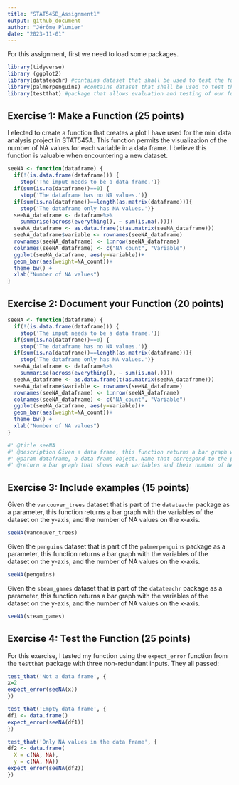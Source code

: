 ```yaml
---
title: "STAT545B_Assignment1"
output: github_document
author: "Jérôme Plumier"
date: "2023-11-01"
---
```


For this assignment, first we need to load some packages.

```r
library(tidyverse)
library (ggplot2)
library(datateachr) #contains dataset that shall be used to test the function
library(palmerpenguins) #contains dataset that shall be used to test the function
library(testthat) #package that allows evaluation and testing of our function
```


## Exercise 1: Make a Function (25 points)

I elected to create a function that creates a plot I have used for the mini data analysis project in STAT545A. This function permits the visualization of the number of NA values for each variable in a data frame.
I believe this function is valuable when encountering a new dataset.

```r
seeNA <- function(dataframe) {
  if(!(is.data.frame(dataframe))) {
    stop('The imput needs to be a data frame.')}
  if(sum(is.na(dataframe))==0) {
    stop('The dataframe has no NA values.')}
  if(sum(is.na(dataframe))==length(as.matrix(dataframe))){
    stop('The dataframe only has NA values.')}
  seeNA_dataframe <- dataframe%>% 
    summarise(across(everything(), ~ sum(is.na(.))))
  seeNA_dataframe <- as.data.frame(t(as.matrix(seeNA_dataframe))) 
  seeNA_dataframe$variable <- rownames(seeNA_dataframe)
  rownames(seeNA_dataframe) <- 1:nrow(seeNA_dataframe)
  colnames(seeNA_dataframe) <- c("NA_count", "Variable")
  ggplot(seeNA_dataframe, aes(y=Variable))+
  geom_bar(aes(weight=NA_count))+
  theme_bw() +
  xlab("Number of NA values")
}
```

## Exercise 2: Document your Function (20 points)

```r
seeNA <- function(dataframe) {
  if(!(is.data.frame(dataframe))) {
    stop('The imput needs to be a data frame.')}
  if(sum(is.na(dataframe))==0) {
    stop('The dataframe has no NA values.')}
  if(sum(is.na(dataframe))==length(as.matrix(dataframe))){
    stop('The dataframe only has NA values.')}
  seeNA_dataframe <- dataframe%>% 
    summarise(across(everything(), ~ sum(is.na(.))))
  seeNA_dataframe <- as.data.frame(t(as.matrix(seeNA_dataframe))) 
  seeNA_dataframe$variable <- rownames(seeNA_dataframe)
  rownames(seeNA_dataframe) <- 1:nrow(seeNA_dataframe)
  colnames(seeNA_dataframe) <- c("NA_count", "Variable")
  ggplot(seeNA_dataframe, aes(y=Variable))+
  geom_bar(aes(weight=NA_count))+
  theme_bw() +
  xlab("Number of NA values")
}

#' @title seeNA
#' @description Given a data frame, this function returns a bar graph with the variables of the dataset on the y-axis, and the number of NA values on the x-axis.
#' @param dataframe, a data frame object. Name that correspond to the parameter the most.
#' @return a bar graph that shows each variables and their number of NA values.

```


## Exercise 3: Include examples (15 points)

Given the `vancouver_trees` dataset that is part of the `datateachr` package as a parameter, this function returns a bar graph with the variables of the dataset on the y-axis, and the number of NA values on the x-axis.

```r
seeNA(vancouver_trees)
```

Given the `penguins` dataset that is part of the `palmerpenguins` package as a parameter, this function returns a bar graph with the variables of the dataset on the y-axis, and the number of NA values on the x-axis.

```r
seeNA(penguins)
```

Given the `steam_games` dataset that is part of the `datateachr` package as a parameter, this function returns a bar graph with the variables of the dataset on the y-axis, and the number of NA values on the x-axis.

```r
seeNA(steam_games)
```

## Exercise 4: Test the Function (25 points)

For this exercise, I tested my function using the `expect_error` function from the `testthat` package with three non-redundant inputs. They all passed:

```r
test_that('Not a data frame', {
x=2
expect_error(seeNA(x))
})
```

```r
test_that('Empty data frame', {
df1 <- data.frame()
expect_error(seeNA(df1))
})
```

```r
test_that('Only NA values in the data frame', {
df2 <- data.frame(
  X = c(NA, NA),
  y = c(NA, NA)) 
expect_error(seeNA(df2))
})
```